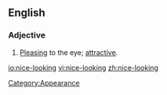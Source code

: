 ==English==
===Adjective===
{{en-adj|pos=[[nice]]-[[looking]]}}
# [[pleasing|Pleasing]] to the eye; [[attractive]].

[[io:nice-looking]]
[[vi:nice-looking]]
[[zh:nice-looking]]
[[Category:Appearance]]
